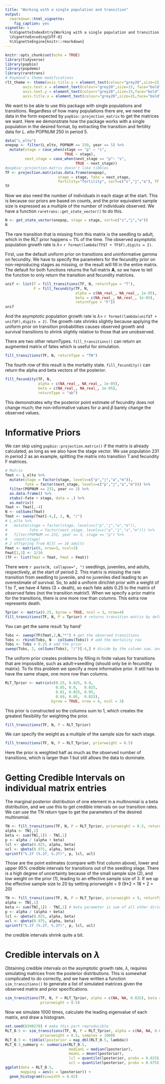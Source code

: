 ```yaml
---
title: "Working with a single population and transition"
output:
  rmarkdown::html_vignette:
    fig_caption: yes
vignette: >
  %\VignetteIndexEntry{Working with a single population and transition period}
  \VignetteEncoding{UTF-8}
  %\VignetteEngine{knitr::rmarkdown}
---
```


```r
knitr::opts_chunk$set(echo = TRUE)
library(tidyverse)
library(popbio)
library(popdemo)
library(raretrans)
# Raymond's theme modifications
rlt_theme <- theme(axis.title.y = element_text(colour="grey20",size=15,face="bold"),
        axis.text.x = element_text(colour="grey20",size=15, face="bold"),
        axis.text.y = element_text(colour="grey20",size=15,face="bold"),  
        axis.title.x = element_text(colour="grey20",size=15,face="bold"))

```

We want to be able to use this package with single populations and transitions. Regardless of how many populations there are, we need the data in the form expected by `popbio::projection_matrix` to get the matrices we want. Here we demonstrate how the package works with a single population in the desired format, by extracting the transition and fertility data for *L. elto* POPNUM 250 in period 5.

```r
data("L_elto")
onepop <- filter(L_elto, POPNUM == 250, year == 5) %>% 
  mutate(stage = case_when(stage == "p" ~ "s",
                           TRUE ~ stage),
         next_stage = case_when(next_stage == "p"~ "s",
                                TRUE ~ next_stage))
#popbio::projection.matrix doesn't like tibbles
TF <- projection.matrix(as.data.frame(onepop), 
                        stage = stage, fate = next_stage, 
                        fertility="fertility", sort=c("s","j","a"), TF = TRUE)
TF
```

Now we also need the number of individuals in each stage at the start. This is because our priors are based on counts, and the prior equivalent sample size is expressed as a multiple of the number of individuals observed. We have a function `raretrans::get_state_vector()` to do this.

```r
N <- get_state_vector(onepop, stage = stage, sort=c("s","j","a"))
N
```

The rare transition that is missing from this matrix is the seedling to adult, which in the RLT prior happens ~ 1% of the time. The observed asymptotic population growth rate is $\lambda =$ `r format(lambda(TF$T + TF$F),digits = 2)`.

First, use the default uniform prior on transitions and uninformative gamma on fecundity. We have to specify the parameters for the fecundity prior on non-reproducing stages as missing, or the result will fill in the entire matrix. The default for both functions returns the full matrix **A**, so we have to tell the function to only return the transition and fecundity matrices. 

```r
unif <- list(T = fill_transitions(TF, N, returnType = "T"), 
             F = fill_fecundity(TF, N, 
                                alpha = c(NA_real_, NA_real_, 1e-05),
                                beta = c(NA_real_, NA_real_, 1e-05),
                                returnType = "F"))
unif
```

And the asymptotic population growth rate is $\lambda =$ `r format(lambda(unif$T + unif$F),digits = 2)`. The growth rate shrinks slightly because applying the uniform prior on transition probabilities causes observed growth and survival transitions to shrink slightly relative to those that are unobserved. 

There are two other returnTypes. `fill_transitions()` can return an augmented matrix of fates which is useful for simulation.

```r
fill_transitions(TF, N, returnType = "TN")
```

The fourth row of this result is the mortality state. `fill_fecundity()` can return the alpha and beta vectors of the posterior.

```r
fill_fecundity(TF, N, 
               alpha = c(NA_real_, NA_real_, 1e-05),
               beta = c(NA_real_, NA_real_, 1e-05),
               returnType = "ab")
```

This demonstrates why the posterior point estimate of fecundity does not change much; the non-informative values for $\alpha$ and $\beta$ barely change the observed values. 

# Informative Priors

We can skip using `popbio::projection.matrix()` if the matrix is already calculated, as long as we also have the stage vector. We use population 231 in period 2 as an example, splitting the matrix into transition T and fecundity F matrices.

```r
# Matrix
Tmat <- L_elto %>% 
  mutate(stage = factor(stage, levels=c("p","j","a","m")),
         fate = factor(next_stage, levels=c("p","j","a","m"))) %>%
  filter(POPNUM == 231, year == 2) %>%
  as.data.frame() %>% 
  xtabs(~fate + stage, data = .) %>% 
  as.matrix()
Tmat <- Tmat[,-4]
N <- colSums(Tmat)
Tmat <- sweep(Tmat[-4,], 2, N, "/")
# L_elto %>% 
#   mutate(stage = factor(stage, levels=c("p","j","a","m")),
#          fate = factor(next_stage, levels=c("p","j","a","m"))) %>%
#   filter(POPNUM == 231, year == 3, stage == "p") %>%
#   count(stage) 
# 2 offspring from N[3] == 16 adults
Fmat <- matrix(0, nrow=3, ncol=3)
Fmat[1,3] <- 2/16
(TF <- list(Tmat = Tmat, Fmat = Fmat))

```

There were `r paste(N, collapse=", ")` seedlings, juveniles, and adults, respectively, at the start of period 2.
This matrix is missing the rare transition from seedling to juvenile, and no juveniles died leading to an overestimate of
survival. So, to add a uniform dirichlet prior with a weight of 1 to $T$, we have 4 fates (3 + death), so each fate adds 0.25 to the matrix of *observed* fates (not the transition matrix!). When we specify a prior matrix for the transitions, there is one more row than columns. This extra row
represents death.

```r
Tprior <- matrix(0.25, byrow = TRUE, ncol = 3, nrow=4)
fill_transitions(TF, N, P = Tprior) # returns transition matrix by default
```

You can get the same result 'by hand'

```r
Tobs <- sweep(TF$Tmat,2,N,"*") # get the observed transitions
Tobs <- rbind(Tobs, N - colSums(Tobs)) # add the mortality row
Tobs <- Tobs + 0.25 # add the prior
sweep(Tobs, 2, colSums(Tobs), "/")[-4,] # divide by the column sum, and discard mortality
```

The uniform prior creates problems by filling in finite values for transitions that are 
impossible, such as adult->seedling (should only be in fecundity matrix). To fix this problem we specify a more informative prior. It still has to have the same shape, one more row 
than columns.

```r
RLT_Tprior <- matrix(c(0.25, 0.025, 0.0,
                       0.05, 0.9,   0.025,
                       0.01, 0.025, 0.95,
                       0.69, 0.05,  0.025), 
                     byrow = TRUE, nrow = 4, ncol = 3)
```

This prior is constructed so the columns sum to 1, which creates the greatest flexibility 
for weighting the prior.
 
```r
fill_transitions(TF, N, P = RLT_Tprior)
```

We can specify the weight as a multiple of the sample size for each stage.

```r
fill_transitions(TF, N, P = RLT_Tprior, priorweight = 0.5)
```

Here the prior is weighted half as much as the observed number of transitions, which is 
larger than 1 but still allows the data to dominate. 

# Getting Credible Intervals on individual matrix entries

The marginal posterior distribution of one element in a multinomial is a beta distribution, and
we use this to get credible intervals on our transition rates. We can use the 
TN return type to get the parameters of the desired multinomial.

```r
TN <- fill_transitions(TF, N, P = RLT_Tprior, priorweight = 0.5, returnType = "TN")
alpha <- TN[,1]
beta <- sum(TN[,1]) - TN[,1]
p <- alpha / (alpha + beta)
lcl <- qbeta(0.025, alpha, beta)
ucl <- qbeta(0.975, alpha, beta)
sprintf("%.2f (%.2f, %.2f)", p, lcl, ucl)
```

Those are the point estimates (compare with first column above), lower and upper 95% credible 
intervals for transitions
out of the seedling stage. There is a high degree of uncertainty because of the small sample size (2), 
and low weight on the prior (1), leading to an effective sample size of 3. If we up the effective sample 
size to 20 by setting priorweight = 9 (9*2 = 18 + 2 = 20)

```r
TN <- fill_transitions(TF, N, P = RLT_Tprior, priorweight = 9, returnType = "TN")
alpha <- TN[,1]
beta <- sum(TN[,1]) - TN[,1] # beta parameter is sum of all other dirichlet parameters.
p <- alpha / (alpha + beta)
lcl <- qbeta(0.025, alpha, beta)
ucl <- qbeta(0.975, alpha, beta)
sprintf("%.2f (%.2f, %.2f)", p, lcl, ucl)
```

the credible intervals shrink quite a bit. 

# Credible intervals on $\lambda$

Obtaining credible intervals on the asymptotic growth rate, $\lambda$, requires simulating matrices 
from the posterior distributions. This is somewhat complicated to do correctly, and we have written 
a function `sim_transitions()` to generate a list of simulated matrices given the observed matrix and
prior specifications.

```r
sim_transitions(TF, N, P = RLT_Tprior, alpha = c(NA, NA, 0.025), beta = c(NA, NA, 1),
                priorweight = 0.5)
```

Now we simulate 1000 times, calculate the leading eigenvalue of each matrix, and draw a histogram.

```r
set.seed(8390278) # make this part reproducible
RLT_0.5 <- sim_transitions(TF, N, P = RLT_Tprior, alpha = c(NA, NA, 0.025), beta = c(NA, NA, 1),
                priorweight = 0.5, samples = 1000)
RLT_0.5 <- tibble(lposterior = map_dbl(RLT_0.5, lambda))
RLT_0.5_summary <- summarize(RLT_0.5,
                             medianL = median(lposterior),
                             meanL = mean(lposterior),
                             lcl = quantile(lposterior, probs = 0.025),
                             ucl = quantile(lposterior, probs = 0.975))
ggplot(data = RLT_0.5,
       mapping = aes(x = lposterior)) + 
  geom_histogram(binwidth = 0.02)
```


